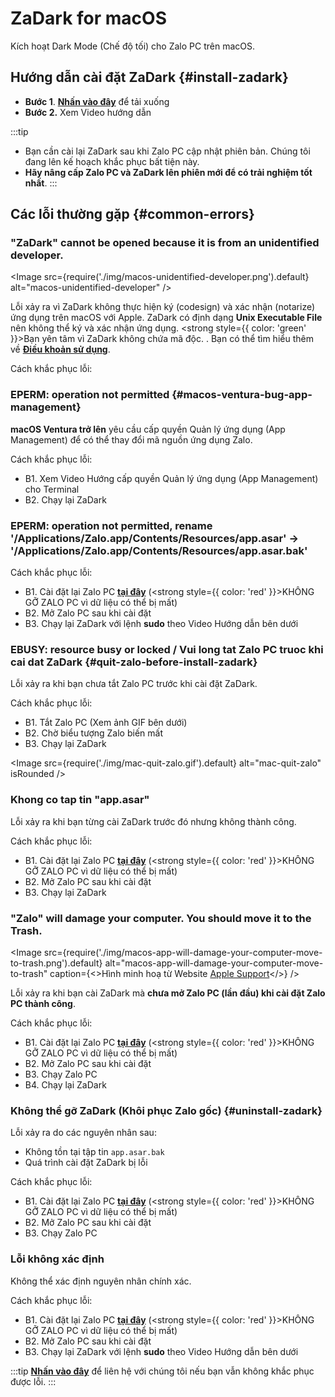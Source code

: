 
# ZaDark for macOS

Kích hoạt Dark Mode (Chế độ tối) cho Zalo PC trên macOS.

## Hướng dẫn cài đặt ZaDark \{#install-zadark}

- **Bước 1**. [**Nhấn vào đây**](https://sourceforge.net/projects/zadark/files/ZaDarkPC/macOS/) để tải xuống
- **Bước 2.** Xem Video hướng dẫn

<YouTube videoId="9T3CHPCF_rc" title="ZaDark for macOS | Hướng dẫn cài đặt ZaDark 12.0 trở lên | zadark.com" />

:::tip
- Bạn cần cài lại ZaDark sau khi Zalo PC cập nhật phiên bản. Chúng tôi đang lên kế hoạch khắc phục bất tiện này.
- **Hãy nâng cấp Zalo PC và ZaDark lên phiên mới để có trải nghiệm tốt nhất**.
:::

## Các lỗi thường gặp \{#common-errors}

### "ZaDark" cannot be opened because it is from an unidentified developer.

<Image
  src={require('./img/macos-unidentified-developer.png').default}
  alt="macos-unidentified-developer"
/>

Lỗi xảy ra vì ZaDark không thực hiện ký (codesign) và xác nhận (notarize) ứng dụng trên macOS với Apple. ZaDark có định dạng **Unix Executable File** nên không thể ký và xác nhận ứng dụng. <strong style={{ color: 'green' }}>Bạn yên tâm vì ZaDark không chứa mã độc</strong>. . Bạn có thể tìm hiểu thêm về [**Điều khoản sử dụng**](/privacy-policy).

Cách khắc phục lỗi:

<YouTube videoId="JBjbo2aXbug" title="Hướng dẫn chạy ZaDark for macOS 12.0 trở lên | zadark.com" />

### EPERM: operation not permitted \{#macos-ventura-bug-app-management}

**macOS Ventura trở lên** yêu cầu cấp quyền Quản lý ứng dụng (App Management) để có thể thay đổi mã nguồn ứng dụng Zalo.

Cách khắc phục lỗi:

- B1. Xem Video Hướng cấp quyền Quản lý ứng dụng (App Management) cho Terminal
- B2. Chạy lại ZaDark

<YouTube videoId="K8dVMS9L-3o" title="Hướng dẫn cấp quyền Quản lý ứng dụng trên macOS Ventura trở lên | zadark.com" />

### EPERM: operation not permitted, rename '/Applications/Zalo.app/Contents/Resources/app.asar' -> '/Applications/Zalo.app/Contents/Resources/app.asar.bak'

Cách khắc phục lỗi:
- B1. Cài đặt lại Zalo PC [**tại đây**](https://zalo.me/pc) (<strong style={{ color: 'red' }}>KHÔNG GỠ ZALO PC</strong> vì dữ liệu có thể bị mất)
- B2. Mở Zalo PC sau khi cài đặt
- B3. Chạy lại ZaDark với lệnh **sudo** theo Video Hướng dẫn bên dưới

<YouTube videoId="C6A7ftG2d78" title='Hướng dẫn chạy ZaDark for macOS với lệnh "sudo" | zadark.com' />

### EBUSY: resource busy or locked / Vui long tat Zalo PC truoc khi cai dat ZaDark \{#quit-zalo-before-install-zadark}

Lỗi xảy ra khi bạn chưa tắt Zalo PC trước khi cài đặt ZaDark.

Cách khắc phục lỗi:

- B1. Tắt Zalo PC (Xem ảnh GIF bên dưới)
- B2. Chờ biểu tượng Zalo biến mất
- B3. Chạy lại ZaDark

<Image src={require('./img/mac-quit-zalo.gif').default} alt="mac-quit-zalo" isRounded />

### Khong co tap tin "app.asar"

Lỗi xảy ra khi bạn từng cài ZaDark trước đó nhưng không thành công.

Cách khắc phục lỗi:
- B1. Cài đặt lại Zalo PC [**tại đây**](https://zalo.me/pc) (<strong style={{ color: 'red' }}>KHÔNG GỠ ZALO PC</strong> vì dữ liệu có thể bị mất)
- B2. Mở Zalo PC sau khi cài đặt
- B3. Chạy lại ZaDark

### "Zalo" will damage your computer. You should move it to the Trash.

<Image
  src={require('./img/macos-app-will-damage-your-computer-move-to-trash.png').default}
  alt="macos-app-will-damage-your-computer-move-to-trash"
  caption={<>Hình minh hoạ từ Website <a href="https://support.apple.com/en-us/HT202491">Apple Support</a></>}
/>

Lỗi xảy ra khi bạn cài ZaDark mà **chưa mở Zalo PC (lần đầu) khi cài đặt Zalo PC thành công**.

Cách khắc phục lỗi:

- B1. Cài đặt lại Zalo PC [**tại đây**](https://zalo.me/pc) (<strong style={{ color: 'red' }}>KHÔNG GỠ ZALO PC</strong> vì dữ liệu có thể bị mất)
- B2. Mở Zalo PC sau khi cài đặt
- B3. Chạy Zalo PC
- B4. Chạy lại ZaDark

### Không thể gỡ ZaDark (Khôi phục Zalo gốc) \{#uninstall-zadark}

Lỗi xảy ra do các nguyên nhân sau:
- Không tồn tại tập tin `app.asar.bak`
- Quá trình cài đặt ZaDark bị lỗi

Cách khắc phục lỗi:
- B1. Cài đặt lại Zalo PC [**tại đây**](https://zalo.me/pc) (<strong style={{ color: 'red' }}>KHÔNG GỠ ZALO PC</strong> vì dữ liệu có thể bị mất)
- B2. Mở Zalo PC sau khi cài đặt
- B3. Chạy Zalo PC

### Lỗi không xác định

Không thể xác định nguyên nhân chính xác.

Cách khắc phục lỗi:

- B1. Cài đặt lại Zalo PC [**tại đây**](https://zalo.me/pc) (<strong style={{ color: 'red' }}>KHÔNG GỠ ZALO PC</strong> vì dữ liệu có thể bị mất)
- B2. Mở Zalo PC sau khi cài đặt
- B3. Chạy lại ZaDark với lệnh **sudo** theo Video Hướng dẫn bên dưới

<YouTube videoId="C6A7ftG2d78" title='Hướng dẫn chạy ZaDark for macOS với lệnh "sudo" | zadark.com' />

:::tip
[**Nhấn vào đây**](../contact.mdx) để liên hệ với chúng tôi nếu bạn vẫn không khắc phục được lỗi.
:::
